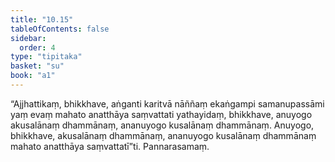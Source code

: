 ```yaml
---
title: "10.15"
tableOfContents: false
sidebar:
  order: 4
type: "tipitaka"
basket: "su"
book: "a1"
---
```



<DynamicBreadcrumb />

<Division number="112" book="a1" bookNo="15" page="17">

<Paragraph number="219" book="a1">
“Ajjhattikaṃ, bhikkhave, aṅganti karitvā nāññaṃ ekaṅgampi samanupassāmi yaṃ evaṃ mahato anatthāya saṃvattati yathayidaṃ, bhikkhave, anuyogo akusalānaṃ dhammānaṃ, ananuyogo kusalānaṃ dhammānaṃ. Anuyogo, bhikkhave, akusalānaṃ dhammānaṃ, ananuyogo kusalānaṃ dhammānaṃ mahato anatthāya saṃvattatī”ti.

</Paragraph>
</Division>

<Paragraph number="220" type="center" book="a1">
Pannarasamaṃ.
</Paragraph>